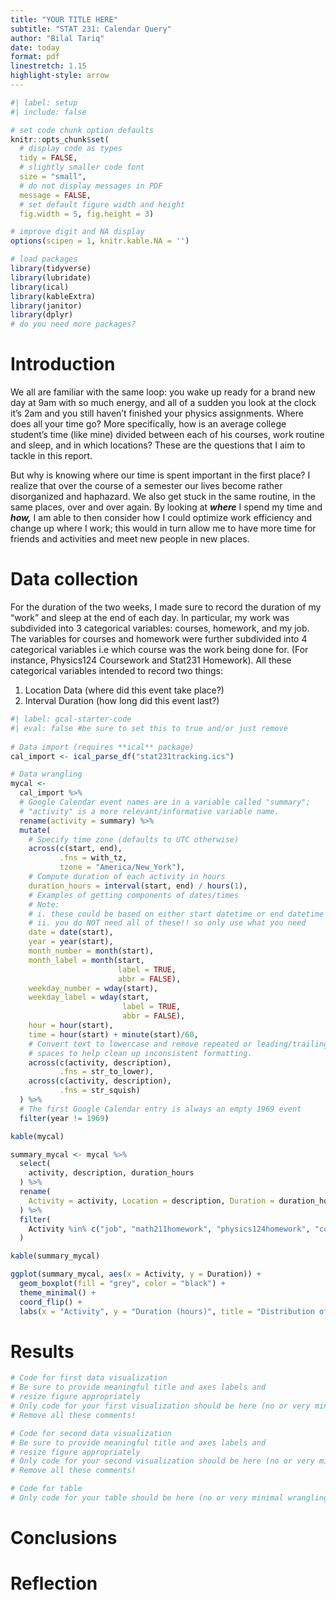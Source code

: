 ```yaml
---
title: "YOUR TITLE HERE"
subtitle: "STAT 231: Calendar Query"
author: "Bilal Tariq"
date: today
format: pdf
linestretch: 1.15
highlight-style: arrow
---
```


```r
#| label: setup
#| include: false

# set code chunk option defaults
knitr::opts_chunk$set(
  # display code as types
  tidy = FALSE, 
  # slightly smaller code font
  size = "small",
  # do not display messages in PDF
  message = FALSE,
  # set default figure width and height
  fig.width = 5, fig.height = 3) 

# improve digit and NA display 
options(scipen = 1, knitr.kable.NA = '')

# load packages
library(tidyverse)
library(lubridate)
library(ical)
library(kableExtra)
library(janitor)
library(dplyr)
# do you need more packages?
```

```{=html}
<!--
HOW TO USE THIS TEMPLATE:

The template is designed to help you structure your report. All work herein should be your own. Thus, you should write your own code comments, set your own chunk options, etc. You should clean up code comments that I've left so they are useful for you. 

You can leave the markdown comments for guidance in writing your report since they will not appear in the knitted pdf. If you like, you can remove them. 

Please rename/remove the headings as you see fit. 
You may add subheadings as desired to break up the report. Practice your Markdown formatting to make a professional looking report. 

REMINDERS ABOUT FILE ORGANIZATION AND GITHUB:
You should commit and push all relevant files to GitHub. Someone else (me, in particular) should be able to download the *calendar-query* folder from GitHub and run your .Qmd file without changing anything (meaning file paths are not specific to your computer and all files that are read in are provided.)

Your final *calendar-query* project folder should be organized such that file names and any subfolder names are informative, making relevant content easy to find for someone with little or no context of the project (i.e., if someone saw a file called "calendar_report_template", they would likely assume it was a template and not a finalized report). 
-->
```
# Introduction

We all are familiar with the same loop: you wake up ready for a brand new day at 9am with so much energy, and all of a sudden you look at the clock it's 2am and you still haven't finished your physics assignments. Where does all your time go? More specifically, how is an average college student's time (like mine) divided between each of his courses, work routine and sleep, and in which locations? These are the questions that I aim to tackle in this report.

But why is knowing where our time is spent important in the first place? I realize that over the course of a semester our lives become rather disorganized and haphazard. We also get stuck in the same routine, in the same places, over and over again. By looking at ***where*** I spend my time and ***how,*** I am able to then consider how I could optimize work efficiency and change up where I work; this would in turn allow me to have more time for friends and activities and meet new people in new places.

```{=html}
<!--
Describe the questions of interest: what are they and why are they important or useful to you?
-->
```
# Data collection

For the duration of the two weeks, I made sure to record the duration of my "work" and sleep at the end of each day. In particular, my work was subdivided into 3 categorical variables: courses, homework, and my job. The variables for courses and homework were further subdivided into 4 categorical variables i.e which course was the work being done for. (For instance, Physics124 Coursework and Stat231 Homework). All these categorical variables intended to record two things:

1.  Location Data (where did this event take place?)
2.  Interval Duration (how long did this event last?)

```{=html}
<!--
Briefly describe your data collection process, including how you defined variables of interest (include the levels/categories of categorical variables and the units for quantitative variables).
-->
```
```{=html}
<!--
The code below is provided as a starting point for importing an `ics` file into R as a dataframe, doing some initial wrangling, and adding up the time spent on each activity. You are not required to use this code, but I hope it is useful as you get started. Feel free to delete or modify it as you see fit. 

If you are using the code, be sure to update the capitalized parts with the relevant path to where your `ics` file is located *relative to where this file is located in the repo*, and set `eval = TRUE`.

NOTE: All of your wrangling should be in this file - preferably well-organized and in one place if possible. You may use multiple chunks if it makes it easier to tell your narrative. This is demo-ed below, where the data is wrangled first for one visualization, then could be used for the second, etc. 
-->
```
```r
#| label: gcal-starter-code
#| eval: false #be sure to set this to true and/or just remove
 
# Data import (requires **ical** package)
cal_import <- ical_parse_df("stat231tracking.ics") 

# Data wrangling
mycal <- 
  cal_import %>% 
  # Google Calendar event names are in a variable called "summary";
  # "activity" is a more relevant/informative variable name.
  rename(activity = summary) %>% 
  mutate(
    # Specify time zone (defaults to UTC otherwise)
    across(c(start, end), 
           .fns = with_tz, 
           tzone = "America/New_York"),
    # Compute duration of each activity in hours
    duration_hours = interval(start, end) / hours(1),
    # Examples of getting components of dates/times 
    # Note: 
    # i. these could be based on either start datetime or end datetime
    # ii. you do NOT need all of these!! so only use what you need
    date = date(start),
    year = year(start),
    month_number = month(start),
    month_label = month(start, 
                        label = TRUE, 
                        abbr = FALSE),
    weekday_number = wday(start),
    weekday_label = wday(start, 
                         label = TRUE, 
                         abbr = FALSE),
    hour = hour(start),
    time = hour(start) + minute(start)/60,
    # Convert text to lowercase and remove repeated or leading/trailing 
    # spaces to help clean up inconsistent formatting.
    across(c(activity, description), 
           .fns = str_to_lower),
    across(c(activity, description), 
           .fns = str_squish)
  ) %>% 
  # The first Google Calendar entry is always an empty 1969 event
  filter(year != 1969)

kable(mycal)
```

```{=html}
<!--
Briefly describe and justify your plans for analysis (i.e., visualizations and summary table). Which graphs and corresponding visual cues do you plan to use? Which summary measures will you use in your table? (This will likely be a less detailed version of what you submitted for your proposal.) The idea is to let your reader know what is coming before they get to it. 
-->
```
```r
summary_mycal <- mycal %>%
  select(
    activity, description, duration_hours
  ) %>%
  rename(
    Activity = activity, Location = description, Duration = duration_hours
  ) %>%
  filter(
    Activity %in% c("job", "math211homework", "physics124homework", "cosc112homework","stat231homework")
  )

kable(summary_mycal)

ggplot(summary_mycal, aes(x = Activity, y = Duration)) +
  geom_boxplot(fill = "grey", color = "black") +
  theme_minimal() +
  coord_flip() +
  labs(x = "Activity", y = "Duration (hours)", title = "Distribution of Duration for Each Activity")


```

# Results

```{=html}
<!--
You may organize your results however you see fit (e.g., one subsection for each question or one subsection for each visualization/table). 

Each visualization and table should have its own code chunk. 

Before each code chunk, describe what information is conveyed through the corresponding visualization or table in connection with the questions you posed (e.g., "The first figure captures how the time I spent on each class varied over the two-week period. It appears I spent the most time on..."). 
-->
```
```{=html}
<!--
Describe what information is conveyed through your first data visualization (that you'll create below).
-->
```
```r
# Code for first data visualization
# Be sure to provide meaningful title and axes labels and
# resize figure appropriately
# Only code for your first visualization should be here (no or very minimal wrangling code)
# Remove all these comments!
```

```{=html}
<!--
Describe what information is conveyed through your second data visualization (that you'll create below).
-->
```
```r
# Code for second data visualization
# Be sure to provide meaningful title and axes labels and
# resize figure appropriately
# Only code for your second visualization should be here (no or very minimal wrangling code)
# Remove all these comments!
```

```{=html}
<!--
Describe what information is conveyed through the table (that you'll create) below. Again, the order is up to you. Move these around so they make sense for your analysis!
-->
```
```r
# Code for table
# Only code for your table should be here (no or very minimal wrangling code)
```

# Conclusions

```{=html}
<!--
With your initial questions in mind, briefly summarize what you learned about how you spent your time. What are the big takeaways for you about how you spend your time? If relevant, how does this affect how you might spend your time going forward?
-->
```
\newpage

# Reflection

```{=html}
<!--
Write your reflection here in paragraph form. In particular, address...

* What difficulties in the data collection and analysis process did you encounter?  Identify two of your main hurdles in gathering accurate data.
* What implications do those difficulties have for future data collection and/or analysis projects if you were to repeat this project? 
* Did you have enough data? How much data do you think you'd need to collect in order to satisfactorily answer your question(s) of interest? Would it be hard to collect that data? Why or why not?
* As someone who provides data, what expectations do you have when you give your data (e.g. to Facebook, Google, MapMyRun, etc.)?  
* As someone who analyzes others' data, what ethical responsibilities do you have?

You may address these questions in any particular order. If it helps, you can make a subsection for each. 
-->
```
